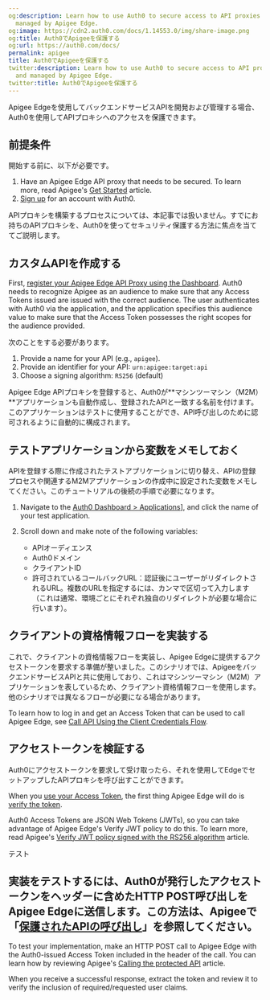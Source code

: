 ```yaml
---
og:description: Learn how to use Auth0 to secure access to API proxies developed and
  managed by Apigee Edge.
og:image: https://cdn2.auth0.com/docs/1.14553.0/img/share-image.png
og:title: Auth0でApigeeを保護する
og:url: https://auth0.com/docs/
permalink: apigee
title: Auth0でApigeeを保護する
twitter:description: Learn how to use Auth0 to secure access to API proxies developed
  and managed by Apigee Edge.
twitter:title: Auth0でApigeeを保護する
---
```


Apigee Edgeを使用してバックエンドサービスAPIを開発および管理する場合、Auth0を使用してAPIプロキシへのアクセスを保護できます。

## 前提条件

開始する前に、以下が必要です。

1. Have an Apigee Edge API proxy that needs to be secured. To learn more, read Apigee's [Get Started](https://docs.apigee.com/api-platform/get-started/get-started) article.
2. [Sign up](https://auth0.com/signup) for an account with Auth0.

APIプロキシを構築するプロセスについては、本記事では扱いません。すでにお持ちのAPIプロキシを、Auth0を使ってセキュリティ保護する方法に焦点を当ててご説明します。

## カスタムAPIを作成する

First, [register your Apigee Edge API Proxy using the Dashboard](/docs/get-started/auth0-overview/set-up-apis). Auth0 needs to recognize Apigee as an <Tooltip tip="Audience: Unique identifier of the audience for an issued token. Named aud in a token, its value contains the ID of either an application (Client ID) for an ID Token or an API (API Identifier) for an Access Token." cta="View Glossary" href="/docs/glossary?term=audience">audience</Tooltip> to make sure that any <Tooltip tip="Audience: Unique identifier of the audience for an issued token. Named aud in a token, its value contains the ID of either an application (Client ID) for an ID Token or an API (API Identifier) for an Access Token." cta="View Glossary" href="/docs/glossary?term=Access+Tokens">Access Tokens</Tooltip> issued are issued with the correct audience. The user authenticates with Auth0 via the application, and the application specifies this audience value to make sure that the Access Token possesses the right scopes for the audience provided.

次のことをする必要があります。

1. Provide a name for your API (e.g., `apigee`).
2. Provide an identifier for your API: `urn:apigee:target:api`
3. Choose a signing algorithm: `RS256` (default)

Apigee Edge APIプロキシを登録すると、Auth0が**マシンツーマシン（M2M）**アプリケーションも自動作成し、登録されたAPIと一致する名前を付けます。このアプリケーションはテストに使用することができ、API呼び出しのために認可されるように自動的に構成されます。

## テストアプリケーションから変数をメモしておく

APIを登録する際に作成されたテストアプリケーションに切り替え、APIの登録プロセスや関連するM2Mアプリケーションの作成中に設定された変数をメモしてください。このチュートリアルの後続の手順で必要になります。

1. Navigate to the [Auth0 Dashboard > Applications](https://manage.auth0.com/#/applications)], and click the name of your test application.
2. Scroll down and make note of the following variables:

   * APIオーディエンス
   * Auth0ドメイン
   * クライアントID
   * 許可されているコールバックURL：認証後にユーザーがリダイレクトされるURL。複数のURLを指定するには、カンマで区切って入力します（これは通常、環境ごとにそれぞれ独自のリダイレクトが必要な場合に行います）。

## クライアントの資格情報フローを実装する

これで、クライアントの資格情報フローを実装し、Apigee Edgeに提供するアクセストークンを要求する準備が整いました。このシナリオでは、ApigeeをバックエンドサービスAPIと共に使用しており、これはマシンツーマシン（M2M）アプリケーションを表しているため、クライアント資格情報フローを使用します。他のシナリオでは異なるフローが必要になる場合があります。

To learn how to log in and get an Access Token that can be used to call Apigee Edge, see [Call API Using the Client Credentials Flow](/docs/get-started/authentication-and-authorization-flow/client-credentials-flow/call-your-api-using-the-client-credentials-flow).

## アクセストークンを検証する

Auth0にアクセストークンを要求して受け取ったら、それを使用してEdgeでセットアップしたAPIプロキシを呼び出すことができます。

When you [use your Access Token](https://docs.apigee.com/api-platform/security/oauth/using-access-tokens.html), the first thing Apigee Edge will do is [verify the token](https://docs.apigee.com/api-platform/security/oauth/using-access-tokens.html#addingaverifyaccesstokenpolicy).

Auth0 Access Tokens are <Tooltip tip="JSON Web Token (JWT): Standard ID Token format (and often Access Token format) used to represent claims securely between two parties." cta="View Glossary" href="/docs/glossary?term=JSON+Web+Tokens">JSON Web Tokens</Tooltip> (JWTs), so you can take advantage of Apigee Edge's Verify JWT policy to do this. To learn more, read Apigee's [Verify JWT policy signed with the RS256 algorithm](https://docs.apigee.com/api-platform/reference/policies/verify-jwt-policy#verify-a-jwt-signed-with-the-rs256-algorithm) article.

テスト

## 実装をテストするには、Auth0が発行したアクセストークンをヘッダーに含めたHTTP POST呼び出しをApigee Edgeに送信します。この方法は、Apigeeで「[保護されたAPIの呼び出し]()」を参照してください。

To test your implementation, make an HTTP POST call to Apigee Edge with the Auth0-issued Access Token included in the header of the call. You can learn how by reviewing Apigee's [Calling the protected API](https://docs.apigee.com/api-platform/security/oauth/oauth-20-client-credentials-grant-type.html#callingtheprotectedapi) article.

When you receive a successful response, extract the token and review it to verify the inclusion of required/requested user claims.